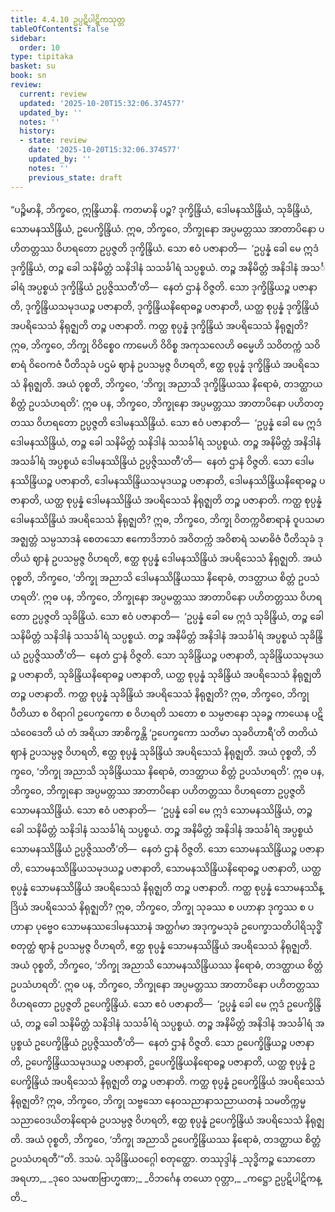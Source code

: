 ```yaml
---
title: 4.4.10 ဥပ္ပဋိပါဋိကသုတ္တ
tableOfContents: false
sidebar:
  order: 10
type: tipitaka
basket: su
book: sn
review:
  current: review
  updated: '2025-10-20T15:32:06.374577'
  updated_by: ''
  notes: ''
  history:
  - state: review
    date: '2025-10-20T15:32:06.374577'
    updated_by: ''
    notes: ''
    previous_state: draft
---
```



<DynamicBreadcrumb />


<ReviewStatus review={frontmatter.review} showDetails={true} />

<HypothesisAnnotation frontmatter={frontmatter} />

<Division number="510" book="sn" e="ch" v="18" p="354">

<Paragraph number="1128" book="sn">
“ပဉ္စိမာနိ, ဘိက္ခဝေ, ဣန္ဒြိယာနိ. ကတမာနိ ပဉ္စ? ဒုက္ခိန္ဒြိယံ, ဒေါမနဿိန္ဒြိယံ, သုခိန္ဒြိယံ, သောမနဿိန္ဒြိယံ, ဥပေက္ခိန္ဒြိယံ. ဣဓ, ဘိက္ခဝေ, ဘိက္ခုနော အပ္ပမတ္တဿ အာတာပိနော ပဟိတတ္တဿ ဝိဟရတော ဥပ္ပဇ္ဇတိ ဒုက္ခိန္ဒြိယံ. သော ဧဝံ ပဇာနာတိ—  ‘ဥပ္ပန္နံ ခေါ မေ ဣဒံ ဒုက္ခိန္ဒြိယံ, တဉ္စ ခေါ သနိမိတ္တံ သနိဒါနံ သသင်္ခါရံ သပ္ပစ္စယံ. တဉ္စ အနိမိတ္တံ အနိဒါနံ အသင်္ခါရံ အပ္ပစ္စယံ ဒုက္ခိန္ဒြိယံ ဥပ္ပဇ္ဇိဿတီ’တိ—  နေတံ ဌာနံ ဝိဇ္ဇတိ. သော ဒုက္ခိန္ဒြိယဉ္စ ပဇာနာတိ, ဒုက္ခိန္ဒြိယသမုဒယဉ္စ ပဇာနာတိ, ဒုက္ခိန္ဒြိယနိရောဓဉ္စ ပဇာနာတိ, ယတ္ထ စုပ္ပန္နံ ဒုက္ခိန္ဒြိယံ အပရိသေသံ နိရုဇ္ဈတိ တဉ္စ ပဇာနာတိ. ကတ္ထ စုပ္ပန္နံ ဒုက္ခိန္ဒြိယံ အပရိသေသံ နိရုဇ္ဈတိ? ဣဓ, ဘိက္ခဝေ, ဘိက္ခု ဝိဝိစ္စေဝ ကာမေဟိ ဝိဝိစ္စ အကုသလေဟိ ဓမ္မေဟိ သဝိတက္ကံ သဝိစာရံ ဝိဝေကဇံ ပီတိသုခံ ပဌမံ ဈာနံ ဥပသမ္ပဇ္ဇ ဝိဟရတိ, ဧတ္ထ စုပ္ပန္နံ ဒုက္ခိန္ဒြိယံ အပရိသေသံ နိရုဇ္ဈတိ. အယံ ဝုစ္စတိ, ဘိက္ခဝေ, ‘ဘိက္ခု အညာသိ ဒုက္ခိန္ဒြိယဿ နိရောဓံ, တဒတ္ထာယ စိတ္တံ ဥပသံဟရတိ’.
</Paragraph>

<Paragraph number="1129" book="sn">
ဣဓ ပန, ဘိက္ခဝေ, ဘိက္ခုနော အပ္ပမတ္တဿ အာတာပိနော ပဟိတတ္တဿ ဝိဟရတော ဥပ္ပဇ္ဇတိ ဒေါမနဿိန္ဒြိယံ. သော ဧဝံ ပဇာနာတိ—  ‘ဥပ္ပန္နံ ခေါ မေ ဣဒံ ဒေါမနဿိန္ဒြိယံ, တဉ္စ ခေါ သနိမိတ္တံ သနိဒါနံ သသင်္ခါရံ သပ္ပစ္စယံ. တဉ္စ အနိမိတ္တံ အနိဒါနံ အသင်္ခါရံ အပ္ပစ္စယံ ဒေါမနဿိန္ဒြိယံ ဥပ္ပဇ္ဇိဿတီ’တိ—  နေတံ ဌာနံ ဝိဇ္ဇတိ. သော ဒေါမနဿိန္ဒြိယဉ္စ ပဇာနာတိ, ဒေါမနဿိန္ဒြိယသမုဒယဉ္စ ပဇာနာတိ, ဒေါမနဿိန္ဒြိယနိရောဓဉ္စ ပဇာနာတိ, ယတ္ထ စုပ္ပန္နံ ဒေါမနဿိန္ဒြိယံ အပရိသေသံ နိရုဇ္ဈတိ တဉ္စ ပဇာနာတိ. ကတ္ထ စုပ္ပန္နံ ဒေါမနဿိန္ဒြိယံ အပရိသေသံ နိရုဇ္ဈတိ? ဣဓ, ဘိက္ခဝေ, ဘိက္ခု ဝိတက္ကဝိစာရာနံ ဝူပသမာ အဇ္ဈတ္တံ သမ္ပသာဒနံ စေတသော ဧကောဒိဘာဝံ အဝိတက္ကံ အဝိစာရံ သမာဓိဇံ ပီတိသုခံ ဒုတိယံ ဈာနံ ဥပသမ္ပဇ္ဇ ဝိဟရတိ, ဧတ္ထ စုပ္ပန္နံ ဒေါမနဿိန္ဒြိယံ အပရိသေသံ နိရုဇ္ဈတိ. အယံ ဝုစ္စတိ, ဘိက္ခဝေ, ‘ဘိက္ခု အညာသိ ဒေါမနဿိန္ဒြိယဿ နိရောဓံ, တဒတ္ထာယ စိတ္တံ ဥပသံဟရတိ’.
</Paragraph>

<Paragraph number="1130" book="sn">
ဣဓ ပန, ဘိက္ခဝေ, ဘိက္ခုနော အပ္ပမတ္တဿ အာတာပိနော ပဟိတတ္တဿ ဝိဟရတော ဥပ္ပဇ္ဇတိ သုခိန္ဒြိယံ. သော ဧဝံ ပဇာနာတိ—  ‘ဥပ္ပန္နံ ခေါ မေ ဣဒံ သုခိန္ဒြိယံ, တဉ္စ ခေါ သနိမိတ္တံ သနိဒါနံ သသင်္ခါရံ သပ္ပစ္စယံ. တဉ္စ အနိမိတ္တံ အနိဒါနံ အသင်္ခါရံ အပ္ပစ္စယံ သုခိန္ဒြိယံ ဥပ္ပဇ္ဇိဿတီ’တိ—  နေတံ ဌာနံ ဝိဇ္ဇတိ. သော သုခိန္ဒြိယဉ္စ ပဇာနာတိ, သုခိန္ဒြိယသမုဒယဉ္စ ပဇာနာတိ, သုခိန္ဒြိယနိရောဓဉ္စ ပဇာနာတိ, ယတ္ထ စုပ္ပန္နံ သုခိန္ဒြိယံ အပရိသေသံ နိရုဇ္ဈတိ တဉ္စ ပဇာနာတိ. ကတ္ထ စုပ္ပန္နံ သုခိန္ဒြိယံ အပရိသေသံ နိရုဇ္ဈတိ? ဣဓ, ဘိက္ခဝေ, ဘိက္ခု ပီတိယာ စ ဝိရာဂါ ဥပေက္ခကော စ ဝိဟရတိ သတော စ သမ္ပဇာနော သုခဉ္စ ကာယေန ပဋိသံဝေဒေတိ ယံ တံ အရိယာ အာစိက္ခန္တိ ‘ဥပေက္ခကော သတိမာ သုခဝိဟာရီ’တိ တတိယံ ဈာနံ ဥပသမ္ပဇ္ဇ ဝိဟရတိ, ဧတ္ထ စုပ္ပန္နံ သုခိန္ဒြိယံ အပရိသေသံ နိရုဇ္ဈတိ. အယံ ဝုစ္စတိ, ဘိက္ခဝေ, ‘ဘိက္ခု အညာသိ သုခိန္ဒြိယဿ နိရောဓံ, တဒတ္ထာယ စိတ္တံ ဥပသံဟရတိ’.
</Paragraph>

<Paragraph number="1131" book="sn">
ဣဓ ပန, ဘိက္ခဝေ, ဘိက္ခုနော အပ္ပမတ္တဿ အာတာပိနော ပဟိတတ္တဿ ဝိဟရတော ဥပ္ပဇ္ဇတိ သောမနဿိန္ဒြိယံ. သော ဧဝံ ပဇာနာတိ—  ‘ဥပ္ပန္နံ ခေါ မေ ဣဒံ သောမနဿိန္ဒြိယံ, တဉ္စ ခေါ သနိမိတ္တံ သနိဒါနံ သသင်္ခါရံ သပ္ပစ္စယံ. တဉ္စ အနိမိတ္တံ အနိဒါနံ အသင်္ခါရံ အပ္ပစ္စယံ သောမနဿိန္ဒြိယံ ဥပ္ပဇ္ဇိဿတီ’တိ—  နေတံ ဌာနံ ဝိဇ္ဇတိ. သော သောမနဿိန္ဒြိယဉ္စ ပဇာနာတိ, သောမနဿိန္ဒြိယသမုဒယဉ္စ ပဇာနာတိ, သောမနဿိန္ဒြိယနိရောဓဉ္စ ပဇာနာတိ, ယတ္ထ စုပ္ပန္နံ သောမနဿိန္ဒြိယံ အပရိသေသံ နိရုဇ္ဈတိ တဉ္စ ပဇာနာတိ. ကတ္ထ စုပ္ပန္နံ သောမနဿိန္ဒြိယံ အပရိသေသံ နိရုဇ္ဈတိ? ဣဓ, ဘိက္ခဝေ, ဘိက္ခု သုခဿ စ ပဟာနာ ဒုက္ခဿ စ ပဟာနာ ပုဗ္ဗေဝ သောမနဿဒေါမနဿာနံ အတ္ထင်္ဂမာ အဒုက္ခမသုခံ ဥပေက္ခာသတိပါရိသုဒ္ဓိံ စတုတ္ထံ ဈာနံ ဥပသမ္ပဇ္ဇ ဝိဟရတိ, ဧတ္ထ စုပ္ပန္နံ သောမနဿိန္ဒြိယံ အပရိသေသံ နိရုဇ္ဈတိ. အယံ ဝုစ္စတိ, ဘိက္ခဝေ, ‘ဘိက္ခု အညာသိ သောမနဿိန္ဒြိယဿ နိရောဓံ, တဒတ္ထာယ စိတ္တံ ဥပသံဟရတိ’.
</Paragraph>

<Paragraph number="1132" book="sn">
ဣဓ ပန, ဘိက္ခဝေ, ဘိက္ခုနော အပ္ပမတ္တဿ အာတာပိနော ပဟိတတ္တဿ ဝိဟရတော ဥပ္ပဇ္ဇတိ ဥပေက္ခိန္ဒြိယံ. သော ဧဝံ ပဇာနာတိ—  ‘ဥပ္ပန္နံ ခေါ မေ ဣဒံ ဥပေက္ခိန္ဒြိယံ, တဉ္စ ခေါ သနိမိတ္တံ သနိဒါနံ သသင်္ခါရံ သပ္ပစ္စယံ. တဉ္စ အနိမိတ္တံ အနိဒါနံ အသင်္ခါရံ အပ္ပစ္စယံ ဥပေက္ခိန္ဒြိယံ ဥပ္ပဇ္ဇိဿတီ’တိ—  နေတံ ဌာနံ ဝိဇ္ဇတိ. သော ဥပေက္ခိန္ဒြိယဉ္စ ပဇာနာတိ, ဥပေက္ခိန္ဒြိယသမုဒယဉ္စ ပဇာနာတိ, ဥပေက္ခိန္ဒြိယနိရောဓဉ္စ ပဇာနာတိ, ယတ္ထ စုပ္ပန္နံ ဥပေက္ခိန္ဒြိယံ အပရိသေသံ နိရုဇ္ဈတိ တဉ္စ ပဇာနာတိ. ကတ္ထ စုပ္ပန္နံ ဥပေက္ခိန္ဒြိယံ အပရိသေသံ နိရုဇ္ဈတိ? ဣဓ, ဘိက္ခဝေ, ဘိက္ခု သဗ္ဗသော နေဝသညာနာသညာယတနံ သမတိက္ကမ္မ သညာဝေဒယိတနိရောဓံ ဥပသမ္ပဇ္ဇ ဝိဟရတိ, ဧတ္ထ စုပ္ပန္နံ ဥပေက္ခိန္ဒြိယံ အပရိသေသံ နိရုဇ္ဈတိ. အယံ ဝုစ္စတိ, ဘိက္ခဝေ, ‘ဘိက္ခု အညာသိ ဥပေက္ခိန္ဒြိယဿ နိရောဓံ, တဒတ္ထာယ စိတ္တံ ဥပသံဟရတီ’”တိ.

</Paragraph>
</Division>

<Paragraph number="1133" type="center" book="sn">
ဒသမံ.



</Paragraph>

<Paragraph number="1134" type="center" book="sn">
သုခိန္ဒြိယဝဂ္ဂေါ စတုတ္ထော.



</Paragraph>

<Paragraph number="1135" type="center" book="sn">
တဿုဒ္ဒါနံ


</Paragraph>

<Paragraph number="1136" type="verses" book="sn">
_သုဒ္ဓိကဉ္စ သောတော အရဟာ,_  
_ဒုဝေ သမဏဗြာဟ္မဏာ;_  
_ဝိဘင်္ဂေန တယော ဝုတ္တာ,_  
_ကဋ္ဌော ဥပ္ပဋိပါဋိကန္တိ._
</Paragraph>